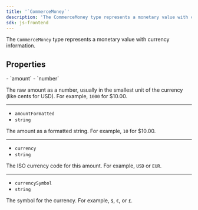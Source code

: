 ```yaml
---
title: '`CommerceMoney`'
description: 'The CommerceMoney type represents a monetary value with currency information.'
sdk: js-frontend
---
```


The `CommerceMoney` type represents a monetary value with currency information.

## Properties

<Properties>
  - `amount`
  - `number`

  The raw amount as a number, usually in the smallest unit of the currency (like cents for USD). For example, `1000` for $10.00.

  ---

  - `amountFormatted`
  - `string`

  The amount as a formatted string. For example, `10` for $10.00.

  ---

  - `currency`
  - `string`

  The ISO currency code for this amount. For example, `USD` or `EUR`.

  ---

  - `currencySymbol`
  - `string`

  The symbol for the currency. For example, `$`, `€`, or `£`.
</Properties>
